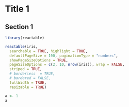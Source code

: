 # Title 1

## Section 1

```r
library(reactable)

reactable(iris,
  searchable = TRUE, highlight = TRUE,
  defaultPageSize = 100, paginationType = "numbers",
  showPageSizeOptions = TRUE,
  pageSizeOptions = c(2, 10, nrow(iris)), wrap = FALSE,
  striped = TRUE,
  # borderless  = TRUE,
  # bordered = FALSE,
  fullWidth = TRUE,
  resizable = TRUE)
```

```r
a <- 1
a
```
